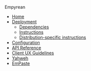 Empyrean
* [[empyrean/Home|Home]]
* [[Deployment]]
** [[Deployment#dependencies|Dependencies]]
** [[Deployment#instructions|Instructions]]
** [[Deployment#distribution-specific-instructions|Distribution-specific instructions]]
* [[Configuration]]
* [[API|API Reference]]
* [[Client UX Guidelines]]
* [[Yahweh]]
* [[EmPaste]]
